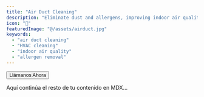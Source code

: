 ```yaml
---
title: "Air Duct Cleaning"
description: "Eliminate dust and allergens, improving indoor air quality and energy efficiency."
icon: "💨"
featuredImage: "@/assets/airduct.jpg"
keywords:
  - "air duct cleaning"
  - "HVAC cleaning"
  - "indoor air quality"
  - "allergen removal"
---
```



<Section
  heading={[
    {
      text: 'Hablamos Español',
      tagName: 'h2',
      class: 'h2 text-bg uppercase py-[var(--spacing-sm)]',
    },
  ]}
  description="Nuestro equipo habla español para que su experiencia sea más cómoda y clara."
>
  <Button href="tel:732-123-4567" variant="primary">
    Llámanos Ahora
  </Button>
</Section>

Aquí continúa el resto de tu contenido en MDX…
